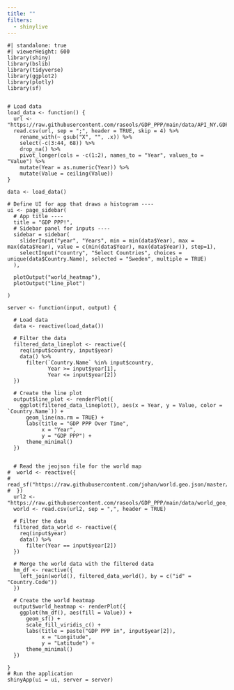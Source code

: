 ```yaml
---
title: ""
filters:
  - shinylive
---
```


```shinylive-r
#| standalone: true
#| viewerHeight: 600
library(shiny)
library(bslib)
library(tidyverse)
library(ggplot2)
library(plotly)
library(sf)


# Load data
load_data <- function() {
  url <- "https://raw.githubusercontent.com/rasools/GDP_PPP/main/data/API_NY.GDP.PCAP.PP.CD_DS2_en_csv_v2_204/API_NY.GDP.PCAP.PP.CD_DS2_en_csv_v2_204.csv"
  read.csv(url, sep = ";", header = TRUE, skip = 4) %>%
    rename_with(~ gsub("X", "", .x)) %>%
    select(-c(3:44, 68)) %>%
    drop_na() %>%
    pivot_longer(cols = -c(1:2), names_to = "Year", values_to = "Value") %>%
    mutate(Year = as.numeric(Year)) %>%
    mutate(Value = ceiling(Value))
}

data <- load_data()

# Define UI for app that draws a histogram ----
ui <- page_sidebar(
  # App title ----
  title = "GDP PPP!",
  # Sidebar panel for inputs ----
  sidebar = sidebar(
    sliderInput("year", "Years", min = min(data$Year), max = max(data$Year), value = c(min(data$Year), max(data$Year)), step=1),
    selectInput("country", "Select Countries", choices = unique(data$Country.Name), selected = "Sweden", multiple = TRUE)
  ),
  
  plotOutput("world_heatmap"),
  plotOutput("line_plot")

)

server <- function(input, output) {
  
  # Load data
  data <- reactive(load_data())
  
  # Filter the data
  filtered_data_lineplot <- reactive({
    req(input$country, input$year)
    data() %>%
      filter(`Country.Name` %in% input$country,
             Year >= input$year[1],
             Year <= input$year[2])
  })
  
  # Create the line plot
  output$line_plot <- renderPlot({
    ggplot(filtered_data_lineplot(), aes(x = Year, y = Value, color = `Country.Name`)) +
      geom_line(na.rm = TRUE) +
      labs(title = "GDP PPP Over Time",
           x = "Year",
           y = "GDP PPP") +
      theme_minimal()
  })
  
    
  # Read the jeojson file for the world map
#  world <- reactive({
#    read_sf("https://raw.githubusercontent.com/johan/world.geo.json/master/countries.geo.json")
#  })
  url2 <- "https://raw.githubusercontent.com/rasools/GDP_PPP/main/data/world_geo_data.csv"
  world <- read.csv(url2, sep = ",", header = TRUE)
  
  # Filter the data
  filtered_data_world <- reactive({
    req(input$year)
    data() %>%
      filter(Year == input$year[2])
  })
    
  # Merge the world data with the filtered data
  hm_df <- reactive({
    left_join(world(), filtered_data_world(), by = c("id" = "Country.Code"))
  })
  
  # Create the world heatmap
  output$world_heatmap <- renderPlot({
    ggplot(hm_df(), aes(fill = Value)) +
      geom_sf() +
      scale_fill_viridis_c() +
      labs(title = paste("GDP PPP in", input$year[2]),
           x = "Longitude",
           y = "Latitude") +
      theme_minimal()
  })
  
}
# Run the application
shinyApp(ui = ui, server = server)

```
